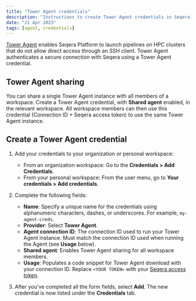 ```yaml
---
title: "Tower Agent credentials"
description: "Instructions to create Tower Agent credentials in Seqera Platform."
date: "21 Apr 2023"
tags: [agent, credentials]
---
```


[Tower Agent](../supported_software/agent/agent.mdx) enables Seqera Platform to launch pipelines on HPC clusters that do not allow direct access through an SSH client. Tower Agent authenticates a secure connection with Seqera using a Tower Agent credential.

## Tower Agent sharing

You can share a single Tower Agent instance with all members of a workspace. Create a Tower Agent credential, with **Shared agent** enabled, in the relevant workspace. All workspace members can then use this credential (Connection ID + Seqera access token) to use the same Tower Agent instance.

## Create a Tower Agent credential

1.  Add your credentials to your organization or personal workspace:
    - From an organization workspace: Go to the **Credentials > Add Credentials**.
    - From your personal workspace: From the user menu, go to **Your credentials > Add credentials**.

2.  Complete the following fields:
    - **Name**: Specify a unique name for the credentials using alphanumeric characters, dashes, or underscores. For example, `my-agent-creds`.
    - **Provider**: Select **Tower Agent**. 
    - **Agent connection ID**: The connection ID used to run your Tower Agent instance. Must match the connection ID used when running the Agent (see **Usage** below).
    - **Shared agent**: Enables Tower Agent sharing for all workspace members.      
    - **Usage**: Populates a code snippet for Tower Agent download with your connection ID. Replace `<YOUR TOKEN>` with your [Seqera access token](../api/overview.mdx#authentication).

3. After you've completed all the form fields, select **Add**. The new credential is now listed under the **Credentials** tab.

